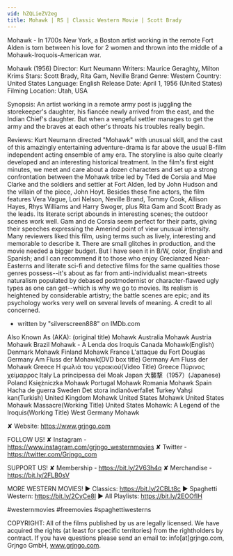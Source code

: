 ```yaml
---
vid: hZQLieZV2eg
title: Mohawk | RS | Classic Western Movie | Scott Brady
---
```


Mohawk - In 1700s New York, a Boston artist working in the remote Fort Alden is torn between his love for 2 women and thrown into the middle of a Mohawk-Iroquois-American war.

Mohawk (1956)
Director: Kurt Neumann
Writers: Maurice Geraghty, Milton Krims
Stars: Scott Brady, Rita Gam, Neville Brand
Genre: Western
Country: United States
Language: English
Release Date: April 1, 1956 (United States)
Filming Location: Utah, USA

Synopsis:
An artist working in a remote army post is juggling the storekeeper's daughter, his fiancée newly arrived from the east, and the Indian Chief's daughter. But when a vengeful settler manages to get the army and the braves at each other's throats his troubles really begin.

Reviews:
Kurt Neumann directed "Mohawk" with unusual skill, and the cast of this amazingly entertaining adventure-drama is far above the usual B-film independent acting ensemble of amy era. The storyline is also quite clearly developed and an interesting historical treatment. In the film's first eight minutes, we meet and care about a dozen characters and set up a strong confrontation between the Mohawk tribe led by T4ed de Corsia and Mae Clarke and the soldiers and settler at Fort Alden, led by John Hudson and the villain of the piece, John Hoyt. Besides these fine actors, the film features Vera Vague, Lori Nelson, Neville Brand, Tommy Cook, Allison Hayes, Rhys Williams and Harry Swoger, plus Rita Gam and Scott Brady as the leads. Its literate script abounds in interesting scenes; the outdoor scenes work well. Gam and de Corsia seem perfect for their parts, giving their speeches expressing the Amerind point of view unusual intensity. Many reviewers liked this film, using terms such as lively, interesting and memorable to describe it. There are small glitches in production, and the movie needed a bigger budget. But I have seen it in B/W, color, English and Spanish; and I can recommend it to those who enjoy Grecianzed Near-Easterns and literate sci-fi and detective films for the same qualities those genres possess--it's about as far from anti-individualist mean-streets naturalism populated by debased postmodernist or character-flawed ugly types as one can get--which is why we go to movies. Its realism is heightened by considerable artistry; the battle scenes are epic; and its psychology works very well on several levels of meaning. A credit to all concerned.
- written by "silverscreen888" on IMDb.com

Also Known As (AKA):
(original title) Mohawk
Australia Mohawk
Austria Mohawk
Brazil Mohawk - A Lenda dos Iroquis
Canada Mohawk(English)
Denmark Mohawk
Finland Mohawk
France L'attaque du Fort Douglas
Germany Am Fluss der Mohawk(DVD box title)
Germany Am Fluss der Mohawk
Greece Η φωλιά του γερακιού(Video Title)
Greece Πύρινος χείμαρρος
Italy La principessa dei Moak
Japan 大襲撃（1957）(Japanese)
Poland Księżniczka Mohawk
Portugal Mohawk
Romania Mohawk
Spain Hacha de guerra
Sweden Det stora indianöverfallet
Turkey Vahşi kan(Turkish)
United Kingdom Mohawk
United States Mohawk
United States Mohawk Massacre(Working Title)
United States Mohawk: A Legend of the Iroquis(Working Title)
West Germany Mohawk

✘ Website: https://www.grjngo.com

FOLLOW US!
✘ Instagram - https://www.instagram.com/grjngo_westernmovies
✘ Twitter - https://twitter.com/Grjngo_com

SUPPORT US!
✘ Membership - https://bit.ly/2V63h4q
✘ Merchandise - https://bit.ly/2FLB0sV

MORE WESTERN MOVIES! 
► Classics: https://bit.ly/2CBLt8c 
► Spaghetti Western: https://bit.ly/2CyCe8I 
► All Playlists: https://bit.ly/2EOOfIH 

#westernmovies #freemovies #spaghettiwesterns

COPYRIGHT: All of the films published by us are legally licensed. We have acquired the rights (at least for specific territories) from the rightholders by contract. If you have questions please send an email to: info[at]grjngo.com, Grjngo GmbH, www.grjngo.com.